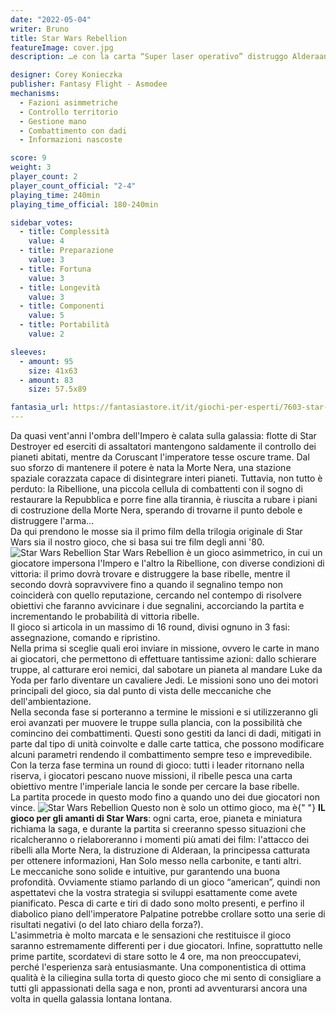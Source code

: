 ```yaml
---
date: "2022-05-04"
writer: Bruno
title: Star Wars Rebellion
featureImage: cover.jpg
description: …e con la carta “Super laser operativo” distruggo Alderaan. Scacco matto feccia ribelle!

designer: Corey Konieczka
publisher: Fantasy Flight - Asmodee
mechanisms:
  - Fazioni asimmetriche
  - Controllo territorio
  - Gestione mano
  - Combattimento con dadi
  - Informazioni nascoste

score: 9
weight: 3
player_count: 2
player_count_official: "2-4"
playing_time: 240min
playing_time_official: 180-240min

sidebar_votes:
  - title: Complessità
    value: 4
  - title: Preparazione
    value: 3
  - title: Fortuna
    value: 3
  - title: Longevità
    value: 3
  - title: Componenti
    value: 5
  - title: Portabilità
    value: 2

sleeves:
  - amount: 95
    size: 41x63
  - amount: 83
    size: 57.5x89

fantasia_url: https://fantasiastore.it/it/giochi-per-esperti/7603-star-wars-rebellion.html
---
```


<Setting>
  Da quasi vent'anni l'ombra dell'Impero è calata sulla galassia: flotte di Star
  Destroyer ed eserciti di assaltatori mantengono saldamente il controllo dei
  pianeti abitati, mentre da Coruscant l'imperatore tesse oscure trame. Dal suo
  sforzo di mantenere il potere è nata la Morte Nera, una stazione spaziale
  corazzata capace di disintegrare interi pianeti. Tuttavia, non tutto è
  perduto: la Ribellione, una piccola cellula di combattenti con il sogno di
  restaurare la Repubblica e porre fine alla tirannia, è riuscita a rubare i
  piani di costruzione della Morte Nera, sperando di trovarne il punto debole e
  distruggere l'arma…
  <br />
  Da qui prendono le mosse sia il primo film della trilogia originale di Star
  Wars sia il nostro gioco, che si basa sui tre film degli anni '80.
</Setting>

<img src="./game1.jpg" alt="Star Wars Rebellion" />

<Rules>
  Star Wars Rebellion è un gioco asimmetrico, in cui un giocatore impersona
  l'Impero e l'altro la Ribellione, con diverse condizioni di vittoria: il primo
  dovrà trovare e distruggere la base ribelle, mentre il secondo dovrà
  sopravvivere fino a quando il segnalino tempo non coinciderà con quello
  reputazione, cercando nel contempo di risolvere obiettivi che faranno
  avvicinare i due segnalini, accorciando la partita e incrementando le
  probabilità di vittoria ribelle.
  <br />
  Il gioco si articola in un massimo di 16 round, divisi ognuno in 3 fasi:
  assegnazione, comando e ripristino.
  <br />
  Nella prima si sceglie quali eroi inviare in missione, ovvero le carte in mano
  ai giocatori, che permettono di effettuare tantissime azioni: dallo schierare
  truppe, al catturare eroi nemici, dal sabotare un pianeta al mandare Luke da
  Yoda per farlo diventare un cavaliere Jedi. Le missioni sono uno dei motori
  principali del gioco, sia dal punto di vista delle meccaniche che
  dell'ambientazione.
  <br />
  Nella seconda fase si porteranno a termine le missioni e si utilizzeranno gli
  eroi avanzati per muovere le truppe sulla plancia, con la possibilità che
  comincino dei combattimenti. Questi sono gestiti da lanci di dadi, mitigati in
  parte dal tipo di unità coinvolte e dalle carte tattica, che possono
  modificare alcuni parametri rendendo il combattimento sempre teso e
  imprevedibile.
  <br />
  Con la terza fase termina un round di gioco: tutti i leader ritornano nella
  riserva, i giocatori pescano nuove missioni, il ribelle pesca una carta
  obiettivo mentre l'imperiale lancia le sonde per cercare la base ribelle.
  <br />
  La partita procede in questo modo fino a quando uno dei due giocatori non
  vince.
</Rules>

<img src="./game2.jpg" alt="Star Wars Rebellion" />

<Feedback>
  Questo non è solo un ottimo gioco, ma è{" "}
  <strong>IL gioco per gli amanti di Star Wars</strong>: ogni carta, eroe,
  pianeta e miniatura richiama la saga, e durante la partita si creeranno spesso
  situazioni che ricalcheranno o rielaboreranno i momenti più amati dei film:
  l'attacco dei ribelli alla Morte Nera, la distruzione di Alderaan, la
  principessa catturata per ottenere informazioni, Han Solo messo nella
  carbonite, e tanti altri.
  <br />
  Le meccaniche sono solide e intuitive, pur garantendo una buona profondità.
  Ovviamente stiamo parlando di un gioco “american”, quindi non aspettatevi che
  la vostra strategia si sviluppi esattamente come avete pianificato. Pesca di
  carte e tiri di dado sono molto presenti, e perfino il diabolico piano
  dell'imperatore Palpatine potrebbe crollare sotto una serie di risultati
  negativi (o del lato chiaro della forza?).
  <br />
  L'asimmetria è molto marcata e le sensazioni che restituisce il gioco saranno
  estremamente differenti per i due giocatori. Infine, soprattutto nelle prime
  partite, scordatevi di stare sotto le 4 ore, ma non preoccupatevi, perché
  l'esperienza sarà entusiasmante. Una componentistica di ottima qualità è la
  ciliegina sulla torta di questo gioco che mi sento di consigliare a tutti gli
  appassionati della saga e non, pronti ad avventurarsi ancora una volta in
  quella galassia lontana lontana.
</Feedback>

<Instagram id="CdIqH6nDWOG" />
